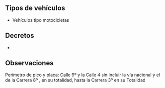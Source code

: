 ## Tipos de vehículos

- Vehículos tipo motocicletas

## Decretos

- []()

## Observaciones

Perímetro de pico y placa: Calle 9º y la Calle 4 sin incluir la vía nacional y el de la Carrera 8º , en su totalidad, hasta la Carrera 3º en su Totalidad
